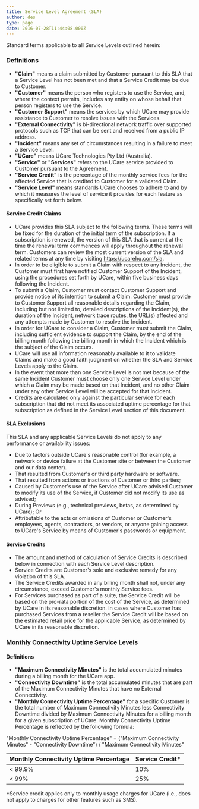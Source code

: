 ```yaml
---
title: Service Level Agreement (SLA)
author: des
type: page
date: 2016-07-28T11:44:08.000Z
---
```


Standard terms applicable to all Service Levels outlined herein:

### Definitions

- **"Claim"** means a claim submitted by Customer pursuant to this SLA that a Service Level has not been met and that a Service Credit may be due to Customer.
- **"Customer"** means the person who registers to use the Service, and, where the context permits, includes any entity on whose behalf that person registers to use the Service.
- **"Customer Support"** means the services by which UCare may provide assistance to Customer to resolve issues with the Services.
- **"External Connectivity"** is bi-directional network traffic over supported protocols such as TCP that can be sent and received from a public IP address.
- **"Incident"** means any set of circumstances resulting in a failure to meet a Service Level.
- **"UCare"** means UCare Technologies Pty Ltd (Australia).
- **"Service"** or **"Services"** refers to the UCare service provided to Customer pursuant to the Agreement.
- **"Service Credit"** is the percentage of the monthly service fees for the affected Service that is credited to Customer for a validated Claim.
- **"Service Level"** means standards UCare chooses to adhere to and by which it measures the level of service it provides for each feature as specifically set forth below.

#### Service Credit Claims

- UCare provides this SLA subject to the following terms. These terms will be fixed for the duration of the initial term of the subscription. If a subscription is renewed, the version of this SLA that is current at the time the renewal term commences will apply throughout the renewal term. Customers can review the most current version of the SLA and related terms at any time by visiting https://ucarehq.com/sla.
- In order to be eligible to submit a Claim with respect to any Incident, the Customer must first have notified Customer Support of the Incident, using the procedures set forth by UCare, within five business days following the Incident.
- To submit a Claim, Customer must contact Customer Support and provide notice of its intention to submit a Claim. Customer must provide to Customer Support all reasonable details regarding the Claim, including but not limited to, detailed descriptions of the Incident(s), the duration of the Incident, network trace routes, the URL(s) affected and any attempts made by Customer to resolve the Incident.
- In order for UCare to consider a Claim, Customer must submit the Claim, including sufficient evidence to support the Claim, by the end of the billing month following the billing month in which the Incident which is the subject of the Claim occurs.
- UCare will use all information reasonably available to it to validate Claims and make a good faith judgment on whether the SLA and Service Levels apply to the Claim.
- In the event that more than one Service Level is not met because of the same Incident Customer must choose only one Service Level under which a Claim may be made based on that Incident, and no other Claim under any other Service Level will be accepted for that Incident.
- Credits are calculated only against the particular service for each subscription that did not meet its associated uptime percentage for that subscription as defined in the Service Level section of this document.

#### SLA Exclusions

This SLA and any applicable Service Levels do not apply to any performance or availability issues:

- Due to factors outside UCare's reasonable control (for example, a network or device failure at the Customer site or between the Customer and our data center).
- That resulted from Customer's or third party hardware or software.
- That resulted from actions or inactions of Customer or third parties;
- Caused by Customer's use of the Service after UCare advised Customer to modify its use of the Service, if Customer did not modify its use as advised;
- During Previews (e.g., technical previews, betas, as determined by UCare); Or
- Attributable to the acts or omissions of Customer or Customer's employees, agents, contractors, or vendors, or anyone gaining access to UCare's Service by means of Customer's passwords or equipment.

#### Service Credits

- The amount and method of calculation of Service Credits is described below in connection with each Service Level description.
- Service Credits are Customer's sole and exclusive remedy for any violation of this SLA.
- The Service Credits awarded in any billing month shall not, under any circumstance, exceed Customer's monthly Service fees.
- For Services purchased as part of a suite, the Service Credit will be based on the pro-rata portion of the cost of the Service, as determined by UCare in its reasonable discretion. In cases where Customer has purchased Services from a reseller the Service Credit will be based on the estimated retail price for the applicable Service, as determined by UCare in its reasonable discretion.

### Monthly Connectivity Uptime Service Levels

#### Definitions

- **"Maximum Connectivity Minutes"** is the total accumulated minutes during a billing month for the UCare app.
- **"Connectivity Downtime"** is the total accumulated minutes that are part of the Maximum Connectivity Minutes that have no External Connectivity.
- **"Monthly Connectivity Uptime Percentage"** for a specific Customer is the total number of Maximum Connectivity Minutes less Connectivity Downtime divided by Maximum Connectivity Minutes for a billing month for a given subscription of UCare. Monthly Connectivity Uptime Percentage is reflected by the following formula:

"Monthly Connectivity Uptime Percentage" = ("Maximum Connectivity Minutes" - "Connectivity Downtime") / "Maximum Connectivity Minutes"

| **Monthly Connectivity Uptime Percentage** | **Service Credit\*** |
| ------------------------------------------ | -------------------- |
| < 99.9%                                    | 10%                  |
| < 99%                                      | 25%                  |

\*Service credit applies only to monthly usage charges for UCare (i.e., does not apply to charges for other features such as SMS).

